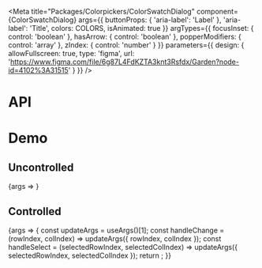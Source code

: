 
<Meta
  title="Packages/Colorpickers/ColorSwatchDialog"
  component={ColorSwatchDialog}
  args={{
    buttonProps: { 'aria-label': 'Label' },
    'aria-label': 'Title',
    colors: COLORS,
    isAnimated: true
  }}
  argTypes={{
    focusInset: { control: 'boolean' },
    hasArrow: { control: 'boolean' },
    popperModifiers: { control: 'array' },
    zIndex: { control: 'number' }
  }}
  parameters={{
    design: {
      allowFullscreen: true,
      type: 'figma',
      url: 'https://www.figma.com/file/6g87L4FdKZTA3knt3Rsfdx/Garden?node-id=4102%3A31515'
    }
  }}
/>

# API

<ArgsTable />

# Demo

## Uncontrolled

<Canvas>
  <Story
    name="Uncontrolled"
    argTypes={{
      defaultColIndex: { control: 'number' },
      defaultRowIndex: { control: 'number' },
      defaultSelectedColIndex: { control: 'number' },
      defaultSelectedRowIndex: { control: 'number' },
      colIndex: { control: false },
      rowIndex: { control: false },
      selectedColIndex: { control: false },
      selectedRowIndex: { control: false }
    }}
  >
    {args => <ColorSwatchDialogStory {...args} />}
  </Story>
</Canvas>

## Controlled

<Canvas>
  <Story
    name="Controlled"
    args={{ rowIndex: 0, colIndex: 5, selectedRowIndex: 0, selectedColIndex: 5 }}
    argTypes={{
      defaultColIndex: { control: false },
      defaultRowIndex: { control: false },
      defaultSelectedColIndex: { control: false },
      defaultSelectedRowIndex: { control: false }
    }}
  >
    {args => {
      const updateArgs = useArgs()[1];
      const handleChange = (rowIndex, colIndex) => updateArgs({ rowIndex, colIndex });
      const handleSelect = (selectedRowIndex, selectedColIndex) =>
        updateArgs({ selectedRowIndex, selectedColIndex });
      return <ColorSwatchDialogStory {...args} onChange={handleChange} onSelect={handleSelect} />;
    }}
  </Story>
</Canvas>
